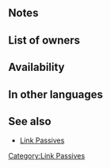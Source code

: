 {{SkillPage Tabs|{{BASEPAGENAME}}}}{{Passive
|type=B
|exclusive=0
|1name=Atk/Res Link 1
|1tagid=SID_攻撃魔防の連携1
|1promotionRarity=4
|1promotionTier=1
|alt1name=Atk Res Link 1
|1effect=If a movement Assist skill (like Reposition, Shove, Pivot, etc.) is used by unit or targets unit, grants Atk/Res+2 to unit and target ally or unit and targeting ally for 1 turn.
|1required=-
|1cost=60
|2name=Atk/Res Link 2
|2tagid=SID_攻撃魔防の連携2
|2promotionRarity=5
|2promotionTier=1
|alt2name=Atk Res Link 2
|2effect=If a movement Assist skill (like Reposition, Shove, Pivot, etc.) is used by unit or targets unit, grants Atk/Res+4 to unit and target ally or unit and targeting ally for 1 turn.
|2cost=120
|3name=Atk/Res Link 3
|3tagid=SID_攻撃魔防の連携3
|alt3name=Atk Res Link 3
|3effect=If a movement Assist skill (like Reposition, Shove, Pivot, etc.) is used by unit or targets unit, grants Atk/Res+6 to unit and target ally or unit and targeting ally for 1 turn.
|3cost=240
|canUseWeapon={{WeaponList|exclude=Staff}}
|canUseMove={{MoveList|all}}
|properties=random_owner,random_inherit_base
}}
==Notes==
{{Bonuses}}
==List of owners==
{{Skill Hero List}}
==Availability==
{{PassiveFocusList}}
{{PassiveDistributionList}}
{{PassiveCombatManualList}}
==In other languages==
{{OtherLanguages
|english=Atk/Res Link
|japanese=攻撃魔防の連携
|german=Agr./Res.-Bund
|spanishEU=Nexo Ata/Res
|spanishLA=Nexo Atq./Res.
|french=Union Atq/Rés
|italian=Combo Att/Res
|chineseTW=攻擊魔防連動
|portuguese=Elo Atq./Res.
}}
==See also==
* [[Link Passives]]
{{Passives Navbox|B}}
[[Category:Link Passives]]